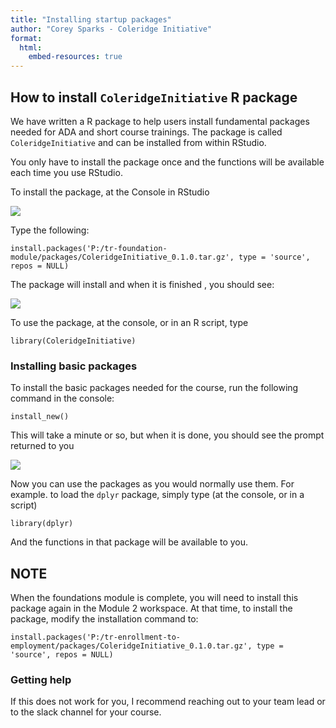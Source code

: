 ```yaml
---
title: "Installing startup packages"
author: "Corey Sparks - Coleridge Initiative"
format: 
  html:
    embed-resources: true
---
```


## How to install `ColeridgeInitiative` R package

We have written a R package to help users install fundamental packages needed for ADA and short course trainings. The package is called `ColeridgeInitiative` and can be installed from within RStudio.

You only have to install the package once and the functions will be available each time you use RStudio.

To install the package, at the Console in RStudio

![](images/console.png)

Type the following:

`install.packages('P:/tr-foundation-module/packages/ColeridgeInitiative_0.1.0.tar.gz', type = 'source', repos = NULL)`

The package will install and when it is finished , you should see:

![](images/done.png)

To use the package, at the console, or in an R script, type

`library(ColeridgeInitiative)`

### Installing basic packages

To install the basic packages needed for the course, run the following command in the console:

`install_new()`

This will take a minute or so, but when it is done, you should see the prompt returned to you

![](images/installed.png)

Now you can use the packages as you would normally use them. For example. to load the `dplyr` package, simply type (at the console, or in a script)

`library(dplyr)`

And the functions in that package will be available to you.

## NOTE

When the foundations module is complete, you will need to install this package again in the Module 2 workspace. At that time, to install the package, modify the installation command to:

`install.packages('P:/tr-enrollment-to-employment/packages/ColeridgeInitiative_0.1.0.tar.gz', type = 'source', repos = NULL)`

### Getting help

If this does not work for you, I recommend reaching out to your team lead or to the slack channel for your course.
